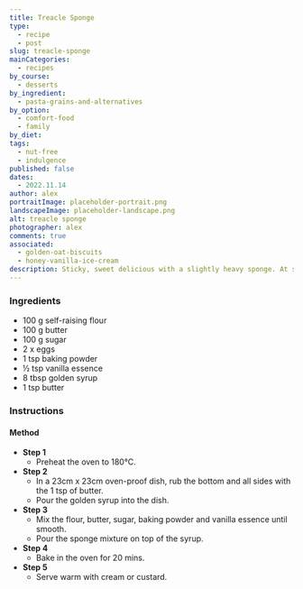 ```yaml
---
title: Treacle Sponge
type:
  - recipe
  - post
slug: treacle-sponge
mainCategories:
  - recipes
by_course:
  - desserts
by_ingredient:
  - pasta-grains-and-alternatives
by_option:
  - comfort-food
  - family
by_diet:
tags:
  - nut-free
  - indulgence
published: false
dates:
  - 2022.11.14
author: alex
portraitImage: placeholder-portrait.png
landscapeImage: placeholder-landscape.png
alt: treacle sponge
photographer: alex
comments: true
associated:
  - golden-oat-biscuits
  - honey-vanilla-ice-cream
description: Sticky, sweet delicious with a slightly heavy sponge. At some point I will make one that is lighter but in the meantime this is fab!
---
```


<Ingredients>

### Ingredients

- 100 g self-raising flour
- 100 g butter
- 100 g sugar
- 2 x eggs
- 1 tsp baking powder
- ½ tsp vanilla essence
- 8 tbsp golden syrup
- 1 tsp butter

</Ingredients>

<Instructions>

### Instructions

#### Method

- **Step 1**
  - Preheat the oven to 180°C.
- **Step 2**
  - In a 23cm x 23cm oven-proof dish, rub the bottom and all sides with the 1 tsp of butter.
  - Pour the golden syrup into the dish.
- **Step 3**
  - Mix the flour, butter, sugar, baking powder and vanilla essence until smooth.
  - Pour the sponge mixture on top of the syrup.
- **Step 4**
  - Bake in the oven for 20 mins.
- **Step 5**
  - Serve warm with cream or custard.

</Instructions>
